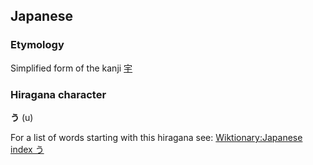 == Japanese ==
===Etymology===
Simplified form of the kanji [[宇]]

===Hiragana character===
'''う''' (u)

For a list of words starting with this hiragana see: [[Wiktionary:Japanese index う]]